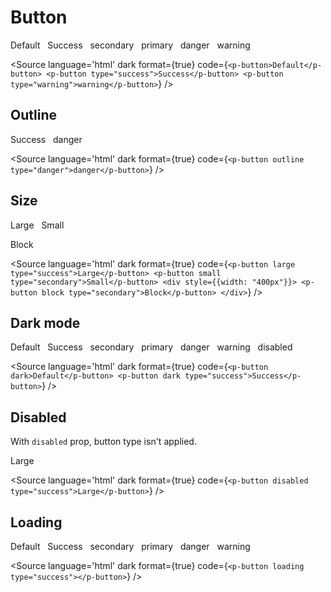 
<Meta component={PButton} title="Components/Buttons/Overview" />

# Button

<p-button>Default</p-button>
&nbsp;
<p-button type="success">Success</p-button>
&nbsp;
<p-button type="secondary">secondary</p-button>
&nbsp;
<p-button type="primary">primary</p-button>
&nbsp;
<p-button type="danger">danger</p-button>
&nbsp;
<p-button type="warning">warning</p-button>

<Source language='html' dark format={true} code={`
    <p-button>Default</p-button>
    <p-button type="success">Success</p-button>
    <p-button type="warning">warning</p-button>
`} />

## Outline

<p-button outline type="success">Success</p-button>
&nbsp;
<p-button outline type="danger">danger</p-button>

<Source language='html' dark format={true} code={`
    <p-button outline type="danger">danger</p-button>
`} />

## Size

<p-button large type="success">Large</p-button>
&nbsp;
<p-button small type="secondary">Small</p-button>

<div style={{width: "400px"}}>
    <p-button block type="secondary">Block</p-button>
</div>

<Source language='html' dark format={true} code={`
    <p-button large type="success">Large</p-button>
    <p-button small type="secondary">Small</p-button>
    <div style={{width: "400px"}}>
        <p-button block type="secondary">Block</p-button>
    </div>
`} />

## Dark mode

<div style={{padding: '10px', boxSizing: "border-box", width: "100%", background: "#41403e"}}>
    <p-button dark>Default</p-button>
    &nbsp;
    <p-button dark type="success">Success</p-button>
    &nbsp;
    <p-button dark type="secondary">secondary</p-button>
    &nbsp;
    <p-button dark type="primary">primary</p-button>
    &nbsp;
    <p-button dark type="danger">danger</p-button>
    &nbsp;
    <p-button dark type="warning">warning</p-button>
    &nbsp;
    <p-button dark disabled type="warning">disabled</p-button>
</div>

<Source language='html' dark format={true} code={`
    <p-button dark>Default</p-button>
    <p-button dark type="success">Success</p-button>
`} />

## Disabled

With `disabled` prop, button type isn't applied.

<p-button disabled type="success">Large</p-button>

<Source language='html' dark format={true} code={`
    <p-button disabled type="success">Large</p-button>
`} />

## Loading

<p-button loading>Default</p-button>
&nbsp;
<p-button loading type="success">Success</p-button>
&nbsp;
<p-button loading type="secondary">secondary</p-button>
&nbsp;
<p-button loading type="primary">primary</p-button>
&nbsp;
<p-button loading type="danger">danger</p-button>
&nbsp;
<p-button loading type="warning">warning</p-button>

<Source language='html' dark format={true} code={`
    <p-button loading type="success"></p-button>
`} />
